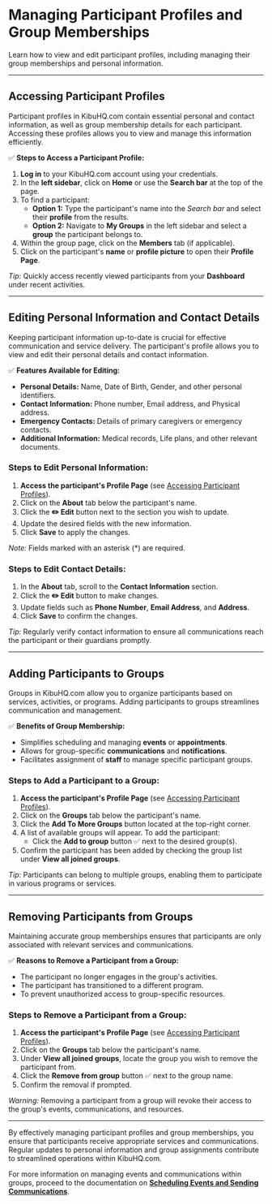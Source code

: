 # Managing Participant Profiles and Group Memberships

Learn how to view and edit participant profiles, including managing their group memberships and personal information.

---

## Accessing Participant Profiles

Participant profiles in KibuHQ.com contain essential personal and contact information, as well as group membership details for each participant. Accessing these profiles allows you to view and manage this information efficiently.

✅ **Steps to Access a Participant Profile:**

1. **Log in** to your KibuHQ.com account using your credentials.
2. In the **left sidebar**, click on **Home** or use the **Search bar** at the top of the page.
3. To find a participant:
   - **Option 1:** Type the participant's name into the *Search bar* and select their **profile** from the results.
   - **Option 2:** Navigate to **My Groups** in the left sidebar and select a **group** the participant belongs to.
4. Within the group page, click on the **Members** tab (if applicable).
5. Click on the participant's **name** or **profile picture** to open their **Profile Page**.

*Tip:* Quickly access recently viewed participants from your **Dashboard** under recent activities.

---

## Editing Personal Information and Contact Details

Keeping participant information up-to-date is crucial for effective communication and service delivery. The participant's profile allows you to view and edit their personal details and contact information.

✅ **Features Available for Editing:**

- **Personal Details:** Name, Date of Birth, Gender, and other personal identifiers.
- **Contact Information:** Phone number, Email address, and Physical address.
- **Emergency Contacts:** Details of primary caregivers or emergency contacts.
- **Additional Information:** Medical records, Life plans, and other relevant documents.

### Steps to Edit Personal Information:

1. **Access the participant's Profile Page** (see [Accessing Participant Profiles](#accessing-participant-profiles)).
2. Click on the **About** tab below the participant's name.
3. Click the **✏️ Edit** button next to the section you wish to update.
4. Update the desired fields with the new information.
5. Click **Save** to apply the changes.

*Note:* Fields marked with an asterisk (*) are required.

### Steps to Edit Contact Details:

1. In the **About** tab, scroll to the **Contact Information** section.
2. Click the **✏️ Edit** button to make changes.
3. Update fields such as **Phone Number**, **Email Address**, and **Address**.
4. Click **Save** to confirm the changes.

*Tip:* Regularly verify contact information to ensure all communications reach the participant or their guardians promptly.

---

## Adding Participants to Groups

Groups in KibuHQ.com allow you to organize participants based on services, activities, or programs. Adding participants to groups streamlines communication and management.

✅ **Benefits of Group Membership:**

- Simplifies scheduling and managing **events** or **appointments**.
- Allows for group-specific **communications** and **notifications**.
- Facilitates assignment of **staff** to manage specific participant groups.

### Steps to Add a Participant to a Group:

1. **Access the participant's Profile Page** (see [Accessing Participant Profiles](#accessing-participant-profiles)).
2. Click on the **Groups** tab below the participant's name.
3. Click the **Add To More Groups** button located at the top-right corner.
4. A list of available groups will appear. To add the participant:
   - Click the **Add to group** button ✅ next to the desired group(s).
5. Confirm the participant has been added by checking the group list under **View all joined groups**.

*Tip:* Participants can belong to multiple groups, enabling them to participate in various programs or services.

---

## Removing Participants from Groups

Maintaining accurate group memberships ensures that participants are only associated with relevant services and communications.

✅ **Reasons to Remove a Participant from a Group:**

- The participant no longer engages in the group's activities.
- The participant has transitioned to a different program.
- To prevent unauthorized access to group-specific resources.

### Steps to Remove a Participant from a Group:

1. **Access the participant's Profile Page** (see [Accessing Participant Profiles](#accessing-participant-profiles)).
2. Click on the **Groups** tab below the participant's name.
3. Under **View all joined groups**, locate the group you wish to remove the participant from.
4. Click the **Remove from group** button ✅ next to the group name.
5. Confirm the removal if prompted.

*Warning:* Removing a participant from a group will revoke their access to the group's events, communications, and resources.

---

By effectively managing participant profiles and group memberships, you ensure that participants receive appropriate services and communications. Regular updates to personal information and group assignments contribute to streamlined operations within KibuHQ.com.

For more information on managing events and communications within groups, proceed to the documentation on **[Scheduling Events and Sending Communications](#)**.